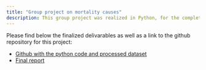 ```yaml
---
title: "Group project on mortality causes"
description: This group project was realized in Python, for the completion of a "Machine Learning for Business and Economics" course at Korea University.
---
```

<p class="m-0">Please find below the finalized delivarables as well as a link to the github repository for this project:</p>
- [Github with the python code and processed dataset](https://github.com/Rfernex/Projects/tree/main/Recession%20project)
- [Final report](final_report_recession.pdf)